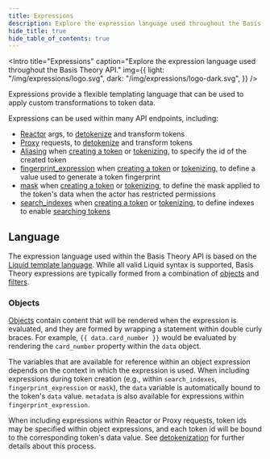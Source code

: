 ```yaml
---
title: Expressions
description: Explore the expression language used throughout the Basis Theory API.
hide_title: true
hide_table_of_contents: true
---
```



<Intro
  title="Expressions"
  caption="Explore the expression language used throughout the Basis Theory API."
  img={{
    light: "/img/expressions/logo.svg",
    dark: "/img/expressions/logo-dark.svg",
  }}
/>

Expressions provide a flexible templating language that can be used to apply custom transformations to token data.

Expressions can be used within many API endpoints, including:

- [Reactor](/docs/concepts/what-are-reactors) args, to [detokenize](/docs/expressions/detokenization) and transform tokens
- [Proxy](/docs/concepts/what-is-the-proxy) requests, to [detokenize](/docs/expressions/detokenization) and transform tokens
- [Aliasing](/docs/expressions/aliasing) when [creating a token](/docs/api/tokens#create-token) or [tokenizing](/docs/api/tokens/tokenize), to specify the id of the created token
- [fingerprint_expression](/docs/expressions/fingerprints) when [creating a token](/docs/api/tokens#create-token) or [tokenizing](/docs/api/tokens/tokenize), to define a value used to generate a token fingerprint
- [mask](/docs/expressions/masks) when [creating a token](/docs/api/tokens#create-token) or [tokenizing](/docs/api/tokens/tokenize), to define the mask applied to the token's data when the actor has restricted permissions
- [search_indexes](/docs/expressions/search-indexes) when [creating a token](/docs/api/tokens#create-token) or [tokenizing](/docs/api/tokens/tokenize), to define indexes to enable [searching tokens](/docs/api/tokens/search)

## Language

The expression language used within the Basis Theory API is based on the [Liquid template language](https://shopify.github.io/liquid).
While all valid Liquid syntax is supported, Basis Theory expressions are typically formed from a combination of
[objects](#objects) and [filters](/docs/expressions/filters).

### Objects

[Objects](https://shopify.github.io/liquid/basics/introduction/#objects) contain content that will be
rendered when the expression is evaluated, and they are formed by wrapping a statement within double curly braces. For example,
`{{ data.card_number }}` would be evaluated by rendering the `card_number` property within the `data` object.

The variables that are available for reference within an object expression depends on the context in which the expression is used.
When including expressions during token creation (e.g., within `search_indexes`, `fingerprint_expression` or `mask`),
the `data` variable is automatically bound to the token's `data` value. `metadata` is also available for expressions within
`fingerprint_expression`.

When including expressions within Reactor or Proxy requests, token ids may be specified within object expressions,
and each token id will be bound to the corresponding token's data value.
See [detokenization](/docs/expressions/detokenization) for further details about this process.
